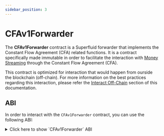 ```yaml
---
sidebar_position: 3
---
```



# CFAv1Forwarder

The **CFAv1Forwarder** contract is a Superfluid forwarder that implements the Constant Flow Agreement (CFA) related functions.
It is a contract specifically made immutable in order to facilitate the interaction with [Money Streaming](/docs/protocol/money-streaming/overview.mdx) through the Constant Flow Agreement (CFA).

This contract is optimized for interaction that would happen from ourside the blockchain (off-chain).
For more information on the best practices regarding this interaction, please refer the [Interact Off-Chain](docs/protocol/money-streaming/guides/money-streaming-with-super-tokens/interact-off-chain.mdx) section of this documentation.

## ABI

In order to interact with the `CFAv1Forwarder` contract, you can use the following ABI:

<div>
<details>
<summary>Click here to show `CFAv1Forwarder` ABI</summary>
<p>
```json
[
  {
    "inputs": [
      {
        "internalType": "contract ISuperfluid",
        "name": "host",
        "type": "address"
      }
    ],
    "stateMutability": "nonpayable",
    "type": "constructor"
  },
  { "inputs": [], "name": "CFA_FWD_INVALID_FLOW_RATE", "type": "error" },
  {
    "inputs": [
      {
        "internalType": "contract ISuperToken",
        "name": "token",
        "type": "address"
      },
      { "internalType": "address", "name": "sender", "type": "address" },
      { "internalType": "address", "name": "receiver", "type": "address" },
      { "internalType": "int96", "name": "flowrate", "type": "int96" },
      { "internalType": "bytes", "name": "userData", "type": "bytes" }
    ],
    "name": "createFlow",
    "outputs": [{ "internalType": "bool", "name": "", "type": "bool" }],
    "stateMutability": "nonpayable",
    "type": "function"
  },
  {
    "inputs": [
      {
        "internalType": "contract ISuperToken",
        "name": "token",
        "type": "address"
      },
      { "internalType": "address", "name": "sender", "type": "address" },
      { "internalType": "address", "name": "receiver", "type": "address" },
      { "internalType": "bytes", "name": "userData", "type": "bytes" }
    ],
    "name": "deleteFlow",
    "outputs": [{ "internalType": "bool", "name": "", "type": "bool" }],
    "stateMutability": "nonpayable",
    "type": "function"
  },
  {
    "inputs": [
      {
        "internalType": "contract ISuperToken",
        "name": "token",
        "type": "address"
      },
      { "internalType": "address", "name": "account", "type": "address" }
    ],
    "name": "getAccountFlowInfo",
    "outputs": [
      { "internalType": "uint256", "name": "lastUpdated", "type": "uint256" },
      { "internalType": "int96", "name": "flowrate", "type": "int96" },
      { "internalType": "uint256", "name": "deposit", "type": "uint256" },
      { "internalType": "uint256", "name": "owedDeposit", "type": "uint256" }
    ],
    "stateMutability": "view",
    "type": "function"
  },
  {
    "inputs": [
      {
        "internalType": "contract ISuperToken",
        "name": "token",
        "type": "address"
      },
      { "internalType": "address", "name": "account", "type": "address" }
    ],
    "name": "getAccountFlowrate",
    "outputs": [
      { "internalType": "int96", "name": "flowrate", "type": "int96" }
    ],
    "stateMutability": "view",
    "type": "function"
  },
  {
    "inputs": [
      {
        "internalType": "contract ISuperToken",
        "name": "token",
        "type": "address"
      },
      { "internalType": "int96", "name": "flowrate", "type": "int96" }
    ],
    "name": "getBufferAmountByFlowrate",
    "outputs": [
      { "internalType": "uint256", "name": "bufferAmount", "type": "uint256" }
    ],
    "stateMutability": "view",
    "type": "function"
  },
  {
    "inputs": [
      {
        "internalType": "contract ISuperToken",
        "name": "token",
        "type": "address"
      },
      { "internalType": "address", "name": "sender", "type": "address" },
      { "internalType": "address", "name": "receiver", "type": "address" }
    ],
    "name": "getFlowInfo",
    "outputs": [
      { "internalType": "uint256", "name": "lastUpdated", "type": "uint256" },
      { "internalType": "int96", "name": "flowrate", "type": "int96" },
      { "internalType": "uint256", "name": "deposit", "type": "uint256" },
      { "internalType": "uint256", "name": "owedDeposit", "type": "uint256" }
    ],
    "stateMutability": "view",
    "type": "function"
  },
  {
    "inputs": [
      {
        "internalType": "contract ISuperToken",
        "name": "token",
        "type": "address"
      },
      { "internalType": "address", "name": "sender", "type": "address" },
      { "internalType": "address", "name": "flowOperator", "type": "address" }
    ],
    "name": "getFlowOperatorPermissions",
    "outputs": [
      { "internalType": "uint8", "name": "permissions", "type": "uint8" },
      { "internalType": "int96", "name": "flowrateAllowance", "type": "int96" }
    ],
    "stateMutability": "view",
    "type": "function"
  },
  {
    "inputs": [
      {
        "internalType": "contract ISuperToken",
        "name": "token",
        "type": "address"
      },
      { "internalType": "address", "name": "sender", "type": "address" },
      { "internalType": "address", "name": "receiver", "type": "address" }
    ],
    "name": "getFlowrate",
    "outputs": [
      { "internalType": "int96", "name": "flowrate", "type": "int96" }
    ],
    "stateMutability": "view",
    "type": "function"
  },
  {
    "inputs": [
      {
        "internalType": "contract ISuperToken",
        "name": "token",
        "type": "address"
      },
      { "internalType": "address", "name": "flowOperator", "type": "address" }
    ],
    "name": "grantPermissions",
    "outputs": [{ "internalType": "bool", "name": "", "type": "bool" }],
    "stateMutability": "nonpayable",
    "type": "function"
  },
  {
    "inputs": [
      {
        "internalType": "contract ISuperToken",
        "name": "token",
        "type": "address"
      },
      { "internalType": "address", "name": "flowOperator", "type": "address" }
    ],
    "name": "revokePermissions",
    "outputs": [{ "internalType": "bool", "name": "", "type": "bool" }],
    "stateMutability": "nonpayable",
    "type": "function"
  },
  {
    "inputs": [
      {
        "internalType": "contract ISuperToken",
        "name": "token",
        "type": "address"
      },
      { "internalType": "address", "name": "receiver", "type": "address" },
      { "internalType": "int96", "name": "flowrate", "type": "int96" }
    ],
    "name": "setFlowrate",
    "outputs": [{ "internalType": "bool", "name": "", "type": "bool" }],
    "stateMutability": "nonpayable",
    "type": "function"
  },
  {
    "inputs": [
      {
        "internalType": "contract ISuperToken",
        "name": "token",
        "type": "address"
      },
      { "internalType": "address", "name": "sender", "type": "address" },
      { "internalType": "address", "name": "receiver", "type": "address" },
      { "internalType": "int96", "name": "flowrate", "type": "int96" }
    ],
    "name": "setFlowrateFrom",
    "outputs": [{ "internalType": "bool", "name": "", "type": "bool" }],
    "stateMutability": "nonpayable",
    "type": "function"
  },
  {
    "inputs": [
      {
        "internalType": "contract ISuperToken",
        "name": "token",
        "type": "address"
      },
      { "internalType": "address", "name": "sender", "type": "address" },
      { "internalType": "address", "name": "receiver", "type": "address" },
      { "internalType": "int96", "name": "flowrate", "type": "int96" },
      { "internalType": "bytes", "name": "userData", "type": "bytes" }
    ],
    "name": "updateFlow",
    "outputs": [{ "internalType": "bool", "name": "", "type": "bool" }],
    "stateMutability": "nonpayable",
    "type": "function"
  },
  {
    "inputs": [
      {
        "internalType": "contract ISuperToken",
        "name": "token",
        "type": "address"
      },
      { "internalType": "address", "name": "flowOperator", "type": "address" },
      { "internalType": "uint8", "name": "permissions", "type": "uint8" },
      { "internalType": "int96", "name": "flowrateAllowance", "type": "int96" }
    ],
    "name": "updateFlowOperatorPermissions",
    "outputs": [{ "internalType": "bool", "name": "", "type": "bool" }],
    "stateMutability": "nonpayable",
    "type": "function"
  }
]

```
</p>
</details>
</div>

## CFA_FWD_INVALID_FLOW_RATE

```solidity
error CFA_FWD_INVALID_FLOW_RATE()
````

## \_cfa

```solidity
contract IConstantFlowAgreementV1 _cfa
```

## Fn constructor

```solidity
function constructor(
    contract ISuperfluid host
)
    public
```

#### Parameters

| Name   | Type                 | Description |
| :----- | :------------------- | :---------- |
| `host` | contract ISuperfluid |             |

## Fn setFlowrate

<BonadocsWidget widgetConfigUri="ipfs://bafkreie4jxs6zvo6xwdjdkfhxuks6efmpag2ywyz5kr24ztqyqvd2duqjy" contract="CFAv1Forwarder" functionKey="0x57e6aa36" />

#### Parameters

| Name       | Type                 | Description                                                             |
| :--------- | :------------------- | :---------------------------------------------------------------------- |
| `token`    | contract ISuperToken | Super token address                                                     |
| `receiver` | address              | The receiver of the flow                                                |
| `flowrate` | int96                | The wanted flowrate in wad/second. Only positive values are valid here. |

#### Return Values

| Name  | Type | Description |
| :---- | :--- | :---------- |
| `[0]` | bool | bool        |

Sets the given flowrate between msg.sender and a given receiver.
If there's no pre-existing flow and `flowrate` non-zero, a new flow is created.
If there's an existing flow and `flowrate` non-zero, the flowrate of that flow is updated.
If there's an existing flow and `flowrate` zero, the flow is deleted.
If the existing and given flowrate are equal, no action is taken.
On creation of a flow, a "buffer" amount is automatically detracted from the sender account's available balance.
If the sender account is solvent when the flow is deleted, this buffer is redeemed to it.

## Fn setFlowrateFrom

<BonadocsWidget widgetConfigUri="ipfs://bafkreie4jxs6zvo6xwdjdkfhxuks6efmpag2ywyz5kr24ztqyqvd2duqjy" contract="CFAv1Forwarder" functionKey="0xc5ad5c1a" />

#### Parameters

| Name       | Type                 | Description                                                             |
| :--------- | :------------------- | :---------------------------------------------------------------------- |
| `token`    | contract ISuperToken | Super token address                                                     |
| `sender`   | address              | The sender of the flow                                                  |
| `receiver` | address              | The receiver of the flow                                                |
| `flowrate` | int96                | The wanted flowrate in wad/second. Only positive values are valid here. |

#### Return Values

| Name  | Type | Description |
| :---- | :--- | :---------- |
| `[0]` | bool | bool        |

Like `setFlowrate`, but can be invoked by an account with flowOperator permissions
on behalf of the sender account.

## Fn getFlowrate

<BonadocsWidget widgetConfigUri="ipfs://bafkreie4jxs6zvo6xwdjdkfhxuks6efmpag2ywyz5kr24ztqyqvd2duqjy" contract="CFAv1Forwarder" functionKey="0x1d8b6526" />

_Currently, only 0 or 1 flows can exist between 2 accounts. This may change in the future._

#### Parameters

| Name       | Type                 | Description              |
| :--------- | :------------------- | :----------------------- |
| `token`    | contract ISuperToken | Super token address      |
| `sender`   | address              | The sender of the flow   |
| `receiver` | address              | The receiver of the flow |

#### Return Values

| Name       | Type  | Description                                                                        |
| :--------- | :---- | :--------------------------------------------------------------------------------- |
| `flowrate` | int96 | The flowrate from the sender to the receiver account. Returns 0 if no flow exists. |

Get the flowrate of the flow between 2 accounts if exists.

## Fn getFlowInfo

<BonadocsWidget widgetConfigUri="ipfs://bafkreie4jxs6zvo6xwdjdkfhxuks6efmpag2ywyz5kr24ztqyqvd2duqjy" contract="CFAv1Forwarder" functionKey="0x2860fd93" />

#### Parameters

| Name       | Type                 | Description              |
| :--------- | :------------------- | :----------------------- |
| `token`    | contract ISuperToken | Super token address      |
| `sender`   | address              | The sender of the flow   |
| `receiver` | address              | The receiver of the flow |

#### Return Values

| Name          | Type    | Description                                                              |
| :------------ | :------ | :----------------------------------------------------------------------- |
| `lastUpdated` | uint256 | Timestamp of last update (flowrate change) or zero if no flow exists     |
| `flowrate`    | int96   | Current flowrate of the flow or zero if no flow exists                   |
| `deposit`     | uint256 | Deposit amount locked as security buffer during the lifetime of the flow |
| `owedDeposit` | uint256 | Extra deposit amount borrowed to a SuperApp receiver by the flow sender  |

Get all available information about a flow (if exists).
If only the flowrate is needed, consider using `getFlowrate` instead.

## Fn getBufferAmountByFlowrate

```solidity
function getBufferAmountByFlowrate(
    contract ISuperToken token,
    int96 flowrate
)
    external
    returns (uint256 bufferAmount)
```
<BonadocsWidget widgetConfigUri="ipfs://bafkreie4jxs6zvo6xwdjdkfhxuks6efmpag2ywyz5kr24ztqyqvd2duqjy" contract="CFAv1Forwarder" functionKey="0x09f0b495" />

#### Parameters

| Name       | Type                 | Description                                            |
| :--------- | :------------------- | :----------------------------------------------------- |
| `token`    | contract ISuperToken | Super token address                                    |
| `flowrate` | int96                | The flowrate for which the buffer amount is calculated |

#### Return Values

| Name           | Type    | Description                                             |
| :------------- | :------ | :------------------------------------------------------ |
| `bufferAmount` | uint256 | The buffer amount required for the given configuration. |

Get the buffer amount required for the given token and flowrate.
This amount can vary based on the combination of token, flowrate and chain being queried.
The result for a given set of parameters can change over time,
because it depends on governance configurable protocol parameters.
Changes of the required buffer amount affect only flows created or updated after the change.

## Fn getAccountFlowrate

<BonadocsWidget widgetConfigUri="ipfs://bafkreie4jxs6zvo6xwdjdkfhxuks6efmpag2ywyz5kr24ztqyqvd2duqjy" contract="CFAv1Forwarder" functionKey="0x22c904d9" />

#### Parameters

| Name      | Type                 | Description         |
| :-------- | :------------------- | :------------------ |
| `token`   | contract ISuperToken | Super token address |
| `account` | address              | Account to query    |

#### Return Values

| Name       | Type  | Description                                                                               |
| :--------- | :---- | :---------------------------------------------------------------------------------------- |
| `flowrate` | int96 | The net flowrate (aggregate incoming minus aggregate outgoing flowrate), can be negative. |

Get the net flowrate of an account.

## Fn getAccountFlowInfo

<BonadocsWidget widgetConfigUri="ipfs://bafkreie4jxs6zvo6xwdjdkfhxuks6efmpag2ywyz5kr24ztqyqvd2duqjy" contract="CFAv1Forwarder" functionKey="0x0f1ac495" />

#### Parameters

| Name      | Type                 | Description         |
| :-------- | :------------------- | :------------------ |
| `token`   | contract ISuperToken | Super token address |
| `account` | address              | Account to query    |

#### Return Values

| Name          | Type    | Description                                                                                |
| :------------ | :------ | :----------------------------------------------------------------------------------------- |
| `lastUpdated` | uint256 | Timestamp of last update of a flow to or from the account (flowrate change)                |
| `flowrate`    | int96   | Current net aggregate flowrate                                                             |
| `deposit`     | uint256 | Aggregate deposit amount currently locked as security buffer for outgoing flows            |
| `owedDeposit` | uint256 | Aggregate extra deposit amount currently borrowed to SuperApps receiving from this account |

Get aggregated flow information (if any exist) of an account.
If only the net flowrate is needed, consider using `getAccountFlowrate` instead.

## Fn createFlow

<BonadocsWidget widgetConfigUri="ipfs://bafkreie4jxs6zvo6xwdjdkfhxuks6efmpag2ywyz5kr24ztqyqvd2duqjy" contract="CFAv1Forwarder" functionKey="0xe15536b6" />

#### Parameters

| Name       | Type                 | Description                                                          |
| :--------- | :------------------- | :------------------------------------------------------------------- |
| `token`    | contract ISuperToken | Super token address                                                  |
| `sender`   | address              | Sender address of the flow                                           |
| `receiver` | address              | Receiver address of the flow                                         |
| `flowrate` | int96                | The flowrate in wad/second to be set initially                       |
| `userData` | bytes                | (optional) User data to be set. Should be set to zero if not needed. |

#### Return Values

| Name  | Type | Description |
| :---- | :--- | :---------- |
| `[0]` | bool | bool        |

Low-level wrapper of createFlow/createFlowByOperator.
If the address of msg.sender is not the same as the address of the `sender` argument,
createFlowByOperator is used internally. In this case msg.sender needs to have permission to create flows
on behalf of the given sender account with sufficient flowRateAllowance.
Currently, only 1 flow can exist between 2 accounts, thus `createFlow` will fail if one already exists.

## Fn updateFlow

<BonadocsWidget widgetConfigUri="ipfs://bafkreie4jxs6zvo6xwdjdkfhxuks6efmpag2ywyz5kr24ztqyqvd2duqjy" contract="CFAv1Forwarder" functionKey="0x0c033991" />

#### Parameters

| Name       | Type                 | Description                                                          |
| :--------- | :------------------- | :------------------------------------------------------------------- |
| `token`    | contract ISuperToken | Super token address                                                  |
| `sender`   | address              | Sender address of the flow                                           |
| `receiver` | address              | Receiver address of the flow                                         |
| `flowrate` | int96                | The flowrate in wad/second the flow should be updated to             |
| `userData` | bytes                | (optional) User data to be set. Should be set to zero if not needed. |

#### Return Values

| Name  | Type | Description |
| :---- | :--- | :---------- |
| `[0]` | bool | bool        |

Low-level wrapper if updateFlow/updateFlowByOperator.
If the address of msg.sender doesn't match the address of the `sender` argument,
updateFlowByOperator is invoked. In this case msg.sender needs to have permission to update flows
on behalf of the given sender account with sufficient flowRateAllowance.

## Fn deleteFlow

<BonadocsWidget widgetConfigUri="ipfs://bafkreie4jxs6zvo6xwdjdkfhxuks6efmpag2ywyz5kr24ztqyqvd2duqjy" contract="CFAv1Forwarder" functionKey="0xb4b333c6" />

#### Parameters

| Name       | Type                 | Description                                                          |
| :--------- | :------------------- | :------------------------------------------------------------------- |
| `token`    | contract ISuperToken | Super token address                                                  |
| `sender`   | address              | Sender address of the flow                                           |
| `receiver` | address              | Receiver address of the flow                                         |
| `userData` | bytes                | (optional) User data to be set. Should be set to zero if not needed. |

#### Return Values

| Name  | Type | Description |
| :---- | :--- | :---------- |
| `[0]` | bool | bool        |

Low-level wrapper of deleteFlow/deleteFlowByOperator.
If msg.sender isn't the same as sender address, msg.sender needs to have permission
to delete flows on behalf of the given sender account.

## Fn grantPermissions

<BonadocsWidget widgetConfigUri="ipfs://bafkreie4jxs6zvo6xwdjdkfhxuks6efmpag2ywyz5kr24ztqyqvd2duqjy" contract="CFAv1Forwarder" functionKey="0x7243fb93" />

#### Parameters

| Name           | Type                 | Description                              |
| :------------- | :------------------- | :--------------------------------------- |
| `token`        | contract ISuperToken | Super token address                      |
| `flowOperator` | address              | Account to which permissions are granted |

#### Return Values

| Name  | Type | Description |
| :---- | :--- | :---------- |
| `[0]` | bool | bool        |

Grants a flowOperator permission to create/update/delete flows on behalf of msg.sender.
In order to restrict what a flowOperator can or can't do, the flowOperator account
should be a contract implementing the desired restrictions.

## Fn revokePermissions

<BonadocsWidget widgetConfigUri="ipfs://bafkreie4jxs6zvo6xwdjdkfhxuks6efmpag2ywyz5kr24ztqyqvd2duqjy" contract="CFAv1Forwarder" functionKey="0x0bd0728d" />

#### Parameters

| Name           | Type                 | Description                                |
| :------------- | :------------------- | :----------------------------------------- |
| `token`        | contract ISuperToken | Super token address                        |
| `flowOperator` | address              | Account from which permissions are revoked |

#### Return Values

| Name  | Type | Description |
| :---- | :--- | :---------- |
| `[0]` | bool | bool        |

Revokes all permissions previously granted to a flowOperator by msg.sender.
Revocation doesn't undo or reset flows previously created/updated by the flowOperator.
In order to be sure about the state of flows at the time of revocation, you need to check that state
either in the same transaction or after this transaction.

## Fn updateFlowOperatorPermissions

<BonadocsWidget widgetConfigUri="ipfs://bafkreie4jxs6zvo6xwdjdkfhxuks6efmpag2ywyz5kr24ztqyqvd2duqjy" contract="CFAv1Forwarder" functionKey="0x30885591" />

#### Parameters

| Name                | Type                 | Description                                                                              |
| :------------------ | :------------------- | :--------------------------------------------------------------------------------------- |
| `token`             | contract ISuperToken | Super token address                                                                      |
| `flowOperator`      | address              | Account for which permissions are set on behalf of msg.sender                            |
| `permissions`       | uint8                | Bitmask for create/update/delete permission flags. See library `FlowOperatorDefinitions` |
| `flowrateAllowance` | int96                | Max. flowrate in wad/second the operator can set for individual flows.                   |

#### Return Values

| Name  | Type | Description |
| :---- | :--- | :---------- |
| `[0]` | bool | bool        |

Low-level wrapper of `IConstantFlowAgreementV1.updateFlowOperatorPermissions`
flowrateAllowance does NOT restrict the net flowrate a flowOperator is able to set.
In order to restrict that, flowOperator needs to be a contract implementing the wanted limitations.

## Fn getFlowOperatorPermissions

<BonadocsWidget widgetConfigUri="ipfs://bafkreie4jxs6zvo6xwdjdkfhxuks6efmpag2ywyz5kr24ztqyqvd2duqjy" contract="CFAv1Forwarder" functionKey="0x4d3f60f9" />

#### Parameters

| Name           | Type                 | Description                                          |
| :------------- | :------------------- | :--------------------------------------------------- |
| `token`        | contract ISuperToken | Super token address                                  |
| `sender`       | address              | The account which (possiby) granted permissions      |
| `flowOperator` | address              | Account to which (possibly) permissions were granted |

#### Return Values

| Name                | Type  | Description                                                                           |
| :------------------ | :---- | :------------------------------------------------------------------------------------ |
| `permissions`       | uint8 | A bitmask of the permissions currently granted (or not) by `sender` to `flowOperator` |
| `flowrateAllowance` | int96 | Max. flowrate in wad/second the flowOperator can set for individual flows.            |

Get the currently set permissions granted to the given flowOperator by the given sender account.

## Fn \_setFlowrateFrom

<BonadocsWidget widgetConfigUri="ipfs://bafkreie4jxs6zvo6xwdjdkfhxuks6efmpag2ywyz5kr24ztqyqvd2duqjy" contract="CFAv1Forwarder" functionKey="0xc5ad5c1a" />

#### Parameters

| Name       | Type                 | Description |
| :--------- | :------------------- | :---------- |
| `token`    | contract ISuperToken |             |
| `sender`   | address              |             |
| `receiver` | address              |             |
| `flowrate` | int96                |             |

## Fn \_createFlow

<BonadocsWidget widgetConfigUri="ipfs://bafkreie4jxs6zvo6xwdjdkfhxuks6efmpag2ywyz5kr24ztqyqvd2duqjy" contract="CFAv1Forwarder" functionKey="0xe15536b6" />

#### Parameters

| Name       | Type                 | Description |
| :--------- | :------------------- | :---------- |
| `token`    | contract ISuperToken |             |
| `sender`   | address              |             |
| `receiver` | address              |             |
| `flowrate` | int96                |             |
| `userData` | bytes                |             |

## Fn \_updateFlow

<BonadocsWidget widgetConfigUri="ipfs://bafkreie4jxs6zvo6xwdjdkfhxuks6efmpag2ywyz5kr24ztqyqvd2duqjy" contract="CFAv1Forwarder" functionKey="0x0c033991" />

#### Parameters

| Name       | Type                 | Description |
| :--------- | :------------------- | :---------- |
| `token`    | contract ISuperToken |             |
| `sender`   | address              |             |
| `receiver` | address              |             |
| `flowrate` | int96                |             |
| `userData` | bytes                |             |

## Fn \_deleteFlow

<BonadocsWidget widgetConfigUri="ipfs://bafkreie4jxs6zvo6xwdjdkfhxuks6efmpag2ywyz5kr24ztqyqvd2duqjy" contract="CFAv1Forwarder" functionKey="0xb4b333c6" />

#### Parameters

| Name       | Type                 | Description |
| :--------- | :------------------- | :---------- |
| `token`    | contract ISuperToken |             |
| `sender`   | address              |             |
| `receiver` | address              |             |
| `userData` | bytes                |             |

## Fn \_updateFlowOperatorPermissions

<BonadocsWidget widgetConfigUri="ipfs://bafkreie4jxs6zvo6xwdjdkfhxuks6efmpag2ywyz5kr24ztqyqvd2duqjy" contract="CFAv1Forwarder" functionKey="0x30885591" />

#### Parameters

| Name                | Type                 | Description |
| :------------------ | :------------------- | :---------- |
| `token`             | contract ISuperToken |             |
| `flowOperator`      | address              |             |
| `permissions`       | uint8                |             |
| `flowrateAllowance` | int96                |             |

